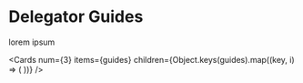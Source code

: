 
# Delegator Guides

lorem ipsum

<Cards
  num={3}
  items={guides}
  children={Object.keys(guides).map((key, i) => (
    <Card
      key={i}
      title={guides[key].title}
      description={guides[key].description}
      icon={guides[key].icon}
      href={guides[key].href}
    />
  ))}
/>
